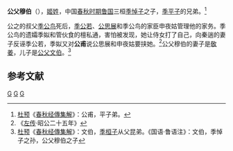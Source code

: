 {{模板:Infobox 先秦人物
|名称= 公父穆伯
|姓=姬
|氏=公父
|名=靖
|字=
|别名=公甫
|别字=
|谥号=穆
|时代=春秋
|国家=[[鲁国|鲁国]] 
|正妻=[[敬姜|敬姜]]
|太子=[[公父文伯|公父文伯]]
|父=[[季悼子|季悼子]]
}}
'''公父穆伯'''（{{bd|？||？||catIdx=G公父}}），[[姬姓|姬姓]]，中国[[春秋时期|春秋时期]][[鲁国|鲁国]]三桓[[季悼子|季悼子]]之子，[[季平子|季平子]]的兄弟。<ref>[[杜预|杜预]]《[[春秋经傳集解|春秋经傳集解]]》：公甫，平子弟。</ref>

公之的叔父[[季公鸟|季公鸟]]死后，[[季公若|季公若]]、[[公思展|公思展]]和季公鸟的家臣申夜姑管理他的家务。季公鸟的遗孀季姒和管伙食的檀私通，害怕被发现，她让侍女打了自己，向秦遄的妻子反诬季公若，季姒又对'''公甫'''说公思展和申夜姑要挟她。<ref>《[[左传|左传]]·昭公二十五年》</ref>公父穆伯的妻子是[[敬姜|敬姜]]，儿子是[[公父文伯|公父文伯]]。<ref>[[杜预|杜预]]《[[春秋经傳集解|春秋经傳集解]]》：文伯，[[季桓子|季桓子]]从父昆弟。《国语·鲁语注》：文伯，季悼子之孙，公父穆伯之子</ref>

==参考文献==
<references/>
[[Category:鲁国人|G]]
[[Category:春秋战国政治人物|G]]
[[Category:春秋人|G]]